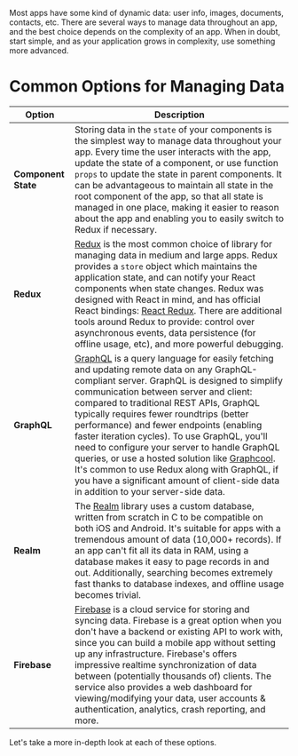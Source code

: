 

Most apps have some kind of dynamic data: user info, images, documents, contacts, etc. There are several ways to manage data throughout an app, and the best choice depends on the complexity of an app. When in doubt, start simple, and as your application grows in complexity, use something more advanced.

# Common Options for Managing Data

| Option              | Description                                                                                                                                                                                                                                                                                                                                                                                                                                                                                                                                                                                                                                                 |
| ------------------- | ----------------------------------------------------------------------------------------------------------------------------------------------------------------------------------------------------------------------------------------------------------------------------------------------------------------------------------------------------------------------------------------------------------------------------------------------------------------------------------------------------------------------------------------------------------------------------------------------------------------------------------------------------------- |
| **Component State** | Storing data in the `state` of your components is the simplest way to manage data throughout your app. Every time the user interacts with the app, update the state of a component, or use function `props` to update the state in parent components. It can be advantageous to maintain all state in the root component of the app, so that all state is managed in one place, making it easier to reason about the app and enabling you to easily switch to Redux if necessary.                                                                                                                                                                           |
| **Redux**           | [Redux](https://facebook.github.io/react-native/docs/getting-started.html) is the most common choice of library for managing data in medium and large apps. Redux provides a `store` object which maintains the application state, and can notify your React components when state changes. Redux was designed with React in mind, and has official React bindings: [React Redux](https://github.com/reactjs/react-redux). There are additional tools around Redux to provide: control over asynchronous events, data persistence (for offline usage, etc), and more powerful debugging.                                                                    |
| **GraphQL**         | [GraphQL](http://graphql.org) is a query language for easily fetching and updating remote data on any GraphQL-compliant server. GraphQL is designed to simplify communication between server and client: compared to traditional REST APIs, GraphQL typically requires fewer roundtrips (better performance) and fewer endpoints (enabling faster iteration cycles). To use GraphQL, you'll need to configure your server to handle GraphQL queries, or use a hosted solution like [Graphcool](https://graph.cool). It's common to use Redux along with GraphQL, if you have a significant amount of client-side data in addition to your server-side data. |
| **Realm**           | The [Realm](https://realm.io/docs/react-native/latest/) library uses a custom database, written from scratch in C to be compatible on both iOS and Android. It's suitable for apps with a tremendous amount of data (10,000+ records). If an app can't fit all its data in RAM, using a database makes it easy to page records in and out. Additionally, searching becomes extremely fast thanks to database indexes, and offline usage becomes trivial.                                                                                                                                                                                                    |
| **Firebase**        | [Firebase](https://firebase.google.com/) is a cloud service for storing and syncing data. Firebase is a great option when you don't have a backend or existing API to work with, since you can build a mobile app without setting up any infrastructure. Firebase's offers impressive realtime synchronization of data between (potentially thousands of) clients. The service also provides a web dashboard for viewing/modifying your data, user accounts & authentication, analytics, crash reporting, and more.                                                                                                                                         |

Let's take a more in-depth look at each of these options.
